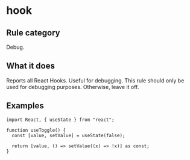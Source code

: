 # hook

## Rule category

Debug.

## What it does

Reports all React Hooks. Useful for debugging. This rule should only be used for debugging purposes. Otherwise, leave it off.

## Examples

```tsx
import React, { useState } from "react";

function useToggle() {
  const [value, setValue] = useState(false);

  return [value, () => setValue((x) => !x)] as const;
}
```
